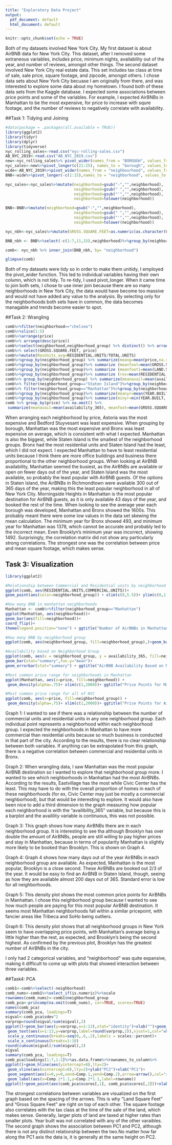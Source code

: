 ```yaml
---
title: "Exploratory Data Project"
output:
  pdf_document: default
  html_document: default
---
```


```r
knitr::opts_chunk$set(echo = TRUE)
```

Both of my datasets involved New York City. My first dataset is about AirBNB data for New York City. This dataset, after I removed some extraneous variables, includes price, minimum nights, availability out of the year, and number of reviews, amongst other things. The second dataset involved New York City real estate data. This set includes tax class at time of sale, sale price, square footage, and zipcode, amongst others. I chose data sets about New York City becuase I am originally from there, and was interested to explore some data about my hometown. I found both of these data sets from the Kaggle database. I expected some associations between price points and some of the variables. For example, I expected AirBNBs in Manhattan to be the most expensive, for price to increase with squre footage, and the number of reviews to negatively correlate with availability. 

##Task 1: Tidying and Joining
```r
#data(package = .packages(all.available = TRUE))
library(ggplot2)
library(tidyr)
library(dplyr)
library(tidyverse)
nyc_rolling_sales<-read.csv("nyc-rolling-sales.csv")
AB_NYC_2019<-read.csv("AB_NYC_2019.csv")
new<-nyc_rolling_sales%>% pivot_wider(names_from = "BOROUGH", values_from = "NEIGHBORHOOD")
nyc_sales<-new%>%pivot_longer(c(21:25), names_to = "borough", values_to = "neighborhood", values_drop_na = TRUE)
wide<-AB_NYC_2019%>%pivot_wider(names_from = "neighbourhood", values_from = "neighbourhood_group")
BNB<-wide%>%pivot_longer(-c(1:15),names_to = "neighborhood", values_to = "neighborhood_group", values_drop_na = TRUE)

nyc_sales<-nyc_sales%>%mutate(neighborhood=gsub("-","",neighborhood),
                              neighborhood=gsub(" ","",neighborhood),
                              neighborhood=gsub("'","",neighborhood),
                              neighborhood=tolower(neighborhood))

BNB<-BNB%>%mutate(neighborhood=gsub("-","",neighborhood),
                              neighborhood=gsub(" ","",neighborhood),
                              neighborhood=gsub("'","",neighborhood),
                              neighborhood=tolower(neighborhood))

nyc_nbh<-nyc_sales%>%mutate(GROSS.SQUARE.FEET=as.numeric(as.character(GROSS.SQUARE.FEET)),LAND.SQUARE.FEET=as.numeric(as.character(LAND.SQUARE.FEET)))%>%select(-c(1:10))%>%group_by(neighborhood)%>%summarize_if(is.numeric,mean,na.rm=T)

BNB_nbh <- BNB%>%select(-c(1:7,11,15),neighborhood)%>%group_by(neighborhood) 

comb<- nyc_nbh %>% inner_join(BNB_nbh, by= "neighborhood")

glimpse(comb)
```
Both of my datasets were tidy so in order to make them unitidy, I employed the pivot_wider function. This led to individual variables having their own column, which is not tidy. To re-tidy, I used pivot_longer. 
When it came time to join both sets, I chose to use inner join because there are so many neighborhoods in New York City, the data would have become too massive and would not have added any value to the analysis. By selecting only for the neighborhoods both sets have in common, the data becomes managable and trends become easier to spot. 

##Task 2: Wrangling
```r
comb%>%filter(neighborhood=="chelsea")
comb%>%slice(1:5)
comb%>%arrange(price)
comb%>% arrange(desc(price))
comb%>%select(neighborhood,neighborhood_group) %>% distinct() %>% arrange(neighborhood_group)
comb%>% select(GROSS.SQUARE.FEET, price)
comb%>%mutate(ResUnits_avg=RESIDENTIAL.UNITS/TOTAL.UNITS)
comb%>%group_by(neighborhood_group) %>% summarize(meanp=mean(price,na.rm = T))
comb%>%group_by(neighborhood_group)%>% summarize (meanfoot=mean(GROSS.SQUARE.FEET, na.rm = T))
comb%>%group_by(neighborhood_group)%>% summarize (meanfoot1=mean(LAND.SQUARE.FEET, na.rm = T))
comb%>%group_by(neighborhood_group)%>% summarize (res=mean(RESIDENTIAL.UNITS, na.rm = T))
comb%>% group_by(neighborhood_group) %>% summarize(meanavail=mean(availability_365, na.rm = T))
comb%>% filter(neighborhood_group=="Staten Island")%>%group_by(neighborhood)%>% summarize(meanavail=mean(availability_365, na.rm = T)) %>% arrange(desc(meanavail))
comb%>% filter(neighborhood_group=="Manhattan")%>%group_by(neighborhood)%>% summarize(meanavail=mean(availability_365, na.rm = T)) %>% arrange((meanavail))
comb%>%group_by(neighborhood_group)%>% summarize(meanyr=mean(YEAR.BUILT, na.rm = T))
comb%>%group_by(neighborhood_group)%>% summarize(minyr=min(YEAR.BUILT, na.rm = T))
comb %>% group_by(price) %>% na.omit() %>%
 summarize(meanavail=mean(availability_365), meanfoot=mean(GROSS.SQUARE.FEET), review=mean(reviews_per_month)) %>% cor()
```
 When arranging each neighborhood by price, Astoria was the most expensive and Bedford Stuyvesant was least expensive. When grouping by borough, Manhattan was the most expensive and Bronx was least expensive on average, which is consistent with what I expected. Manhattan is also the biggest, while Staten Island is the smallest of the neighborhood groups. Bronx had the most residential units and Staten Island had the least, which I did not expect. I expected Manhattan to have to least residential units because I think there are more office buildings and business there proportional to the other neighborhood groups. 
When looking at AirBNB availability, Manhattan seemed the busiest, as the AirBNBs are available or open on fewer days out of the year, and Staten Island was the most available, so probably the least popular with AirBNB guests. Of the options in Staten Island, the AirBNBs in Richmondtown were available 300 out of 365 days of the year, making this the least popular neighborhood in all of New York City. Morningside Heights in Manhattan is the most popular destination for AirBNB guests, as it is only available 43 days of the year, and booked the rest of the time. 
When looking to see the average year each borough was developed, Manhattan and Bronx showed the 1600s. This probably meant there were some low values in the data set skewing the mean calculation. The minimum year for Bronx showed 493, and minimum year for Manhattan was 1378, which cannot be accurate and probably led to the incorrect mean. Even Brooklyn's minimum year was incorrect, showing 1492. Surprisingly, the correlation matrix did not show any particularly strong correlations. The strongest one was the correlation between price and mean square footage, which makes sense.  
 
## Task 3: Visualization
```r
library(ggplot2)

#Relationship between Commercial and Residential units by neighborhood group
ggplot(comb, aes(RESIDENTIAL.UNITS,COMMERCIAL.UNITS))+
geom_point(aes(color=neighborhood_group)) + xlim(c(0,5.5))+ ylim(c(0,1)) + ggtitle("Relationship Between Commercial and Residential Units")

#How many BNB in manhattan neighborhoods
Manhattan <- comb%>%filter(neighborhood_group=="Manhattan")
ggplot(Manhattan, aes(neighborhood))+
geom_bar(aes(fill=neighborhood))+
coord_flip()+
theme(legend.position="none") + ggtitle("Number of AirBNBs in Manhattan")

#How many BNB by neighborhood group
ggplot(comb, aes(neighborhood_group, fill=neighborhood_group),)+geom_bar(stat="count") +ggtitle("AirBnBs by Neighborhood Group") + theme(legend.position="none") + xlab("Neighborhood Group")

#Availability based on Neighborhood Group
ggplot(comb, aes(x = neighborhood_group, y = availability_365, fill=neighborhood_group))+
geom_bar(stat="summary",fun.y="mean")+
geom_errorbar(stat="summary") + ggtitle("AirBNB Availability Based on Neighborhood Group") +theme(legend.position="none") +xlab("Neighborhood Group") +ylab("Availability(days)")

#Most common price range for neighborhoods in Manhattan
ggplot(Manhattan, aes(x=price, fill=neighborhood)) +
 geom_density(alpha=.75)+ xlim(c(1,2000))+ ggtitle("Price Points for Manhattan AirBNBs")

#Most common price range for all of NYC
ggplot(comb, aes(x=price, fill=neighborhood_group)) +
 geom_density(alpha=.75)+ xlim(c(1,2000))+ ggtitle("Price Points for AirBNBs")
```

Graph 1: I wanted to see if there was a relationship between the number of commercial units and residential units in any one neighborhood group. Each individual point represents a neighborhood within each neighborhood group. I expected the neighborhoods in Manhattan to have more commercial than residential units because so much business is conducted in that part of the city. According to the results, there is no clear relationship between both variables. If anything can be extrapolated from this graph, there is a negative correlation between commercial and residential units in Bronx. 

Graph 2: When wrangling data, I saw Manhattan was the most popular AirBNB destination so I wanted to explore that neighborhood group more. I wanted to see which neighborhoods in Manhattan had the most AirBNBs. According to the results, Eastvillage has the most while Civic Center has the least. This may have to do with the overall proportion of homes in each of these neighborhoods (for ex, Civic Center may just be mostly a commercial neighborhood), but that would be interesting to explore. It would also have been nice to add a third dimension to the graph measuring how popular each neighborhood is with the "availibility_365" variable, but because this is a barplot and the availility variable is continuous, this was not possible.

Graph 3: This graph shows how many AirBNBs there are in each neighborhood group. It is interesting to see tha although Brooklyn has over double the amount of AirBNBs, people are still willing to pay higher prices and stay in Manhattan, because in terms of popularity Manhattan is slightly more likely to be booked than Brooklyn. This is shown on Graph 4.

Graph 4: Graph 4 shows how many days out of the year AirBNBs in each neighborhood group are available. As expected, Manhattan is the most popular, Brooklyn is a close second. These AirBNBs are booked out 2/3 of the year. It would be easy to find an AirBNB in Staten Island, though, seeing as how they are available almost 200 days out of 365. Standard error is low for all neighborhoods. 

Graph 5: This density plot shows the most common price points for AirBNBs in Manhattan. I chose this neighborhood group because I wanted to see how much people are paying for this most popular AirBNB destination. It seems most Manhattan neighborhoods fall within a similar pricepoint, with fancier areas like Tribeca and SoHo being outliers.

Graph 6: This density plot shows that all neighborhood groups in New York seem to have overlapping price points, with Manhattan's average being a little higher than the rest, as expected, and Brooklyn's being the second highest. As confirmed by the previous plot, Brooklyn has the greatest number of AirBNBs in the city. 

I only had 2 categorical variables, and "neighborhood" was quite expansive, making it difficult to come up with plots that showed interaction between three variables. 

##Task4: PCA
```r
comb1<-comb%>%select(-neighborhood)
comb_nums<-comb1%>%select_if(is.numeric)%>%scale
rownames(comb_nums)<-comb1$neighborhood_group
comb_pca<-princomp(na.omit(comb_nums), cor=TRUE, scores=TRUE)
names(comb_pca)
summary(comb_pca, loadings=T)
eigval<-comb_pca$sdev^2
varprop=round(eigval/sum(eigval),2) 
ggplot()+geom_bar(aes(y=varprop,x=1:13),stat="identity")+xlab("")+geom_path(aes(y=varprop,x=1:13))+
 geom_text(aes(x=1:13,y=varprop,label=round(varprop,2)),vjust=1,col="white",size=5)+
 scale_y_continuous(breaks=seq(0,.6,.2),labels = scales::percent)+
 scale_x_continuous(breaks=1:10)
round(cumsum(eigval)/sum(eigval),2) 
eigval
summary(comb_pca, loadings=T)
comb_pca$loadings[1:7,1:2]%>%as.data.frame%>%rownames_to_column%>%
ggplot()+geom_hline(aes(yintercept=0),lty=2)+
 geom_vline(aes(xintercept=0),lty=2)+ylab("PC2")+xlab("PC1")+
 geom_segment(aes(x=0,y=0,xend=Comp.1,yend=Comp.2),arrow=arrow(),col="red")+
 geom_label(aes(x=Comp.1*1.1,y=Comp.2*1.1,label=rowname))
ggplot()+geom_point(aes(comb_pca$scores[,1], comb_pca$scores[,2]))+xlab("PC1")+ylab("PC2")
```

The strongest correlations between variables are visualized on the first graph based on the spacing of the arrows. This is why "Land Square Feet" and "Gross Square Feet" are right on top of each other. The square footage also correlates with the tax class at the time of the sale of the land, which makes sense. Generally, larger plots of land are taxed at higher rates than smaller plots. Year built was not correlated with any of the other varaibles.
The second graph shows the association between PC1 and PC2, although there is not any distinct relationship between the two.No matter how far along the PC1 axis the data is, it is generally at the same height on PC2.  